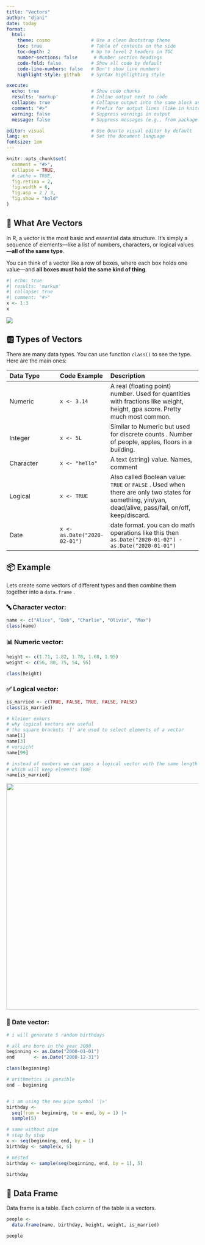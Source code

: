 ```yaml
---
title: "Vectors"
author: "djani"
date: today
format:
  html:
    theme: cosmo               # Use a clean Bootstrap theme
    toc: true                  # Table of contents on the side
    toc-depth: 2               # Up to level 2 headers in TOC
    number-sections: false      # Number section headings
    code-fold: false           # Show all code by default
    code-line-numbers: false   # Don't show line numbers
    highlight-style: github    # Syntax highlighting style

execute:
  echo: true                   # Show code chunks
  results: 'markup'            # Inline output next to code
  collapse: true               # Collapse output into the same block as code
  comment: "#>"                # Prefix for output lines (like in knitr)
  warning: false               # Suppress warnings in output
  message: false               # Suppress messages (e.g., from package loading)

editor: visual                 # Use Quarto visual editor by default
lang: en                       # Set the document language
fontsize: 1em     
---
```


```r
knitr::opts_chunk$set(
  comment = "#>",
  collapse = TRUE,
  # cache = TRUE,
  fig.retina = 2,
  fig.width = 6,
  fig.asp = 2 / 3,
  fig.show = "hold"
)
```

## 🧱 What Are Vectors

In R, a vector is the most basic and essential data structure. It’s simply a sequence of elements—like a list of numbers, characters, or logical values—**all of the same type**.

You can think of a vector like a row of boxes, where each box holds one value—and **all boxes must hold the same kind of thing**.

```r
#| echo: true
#| results: 'markup'
#| collapse: true
#| comment: "#>"
x <- 1:3
x
```

![](images/clipboard-2831182069.png)

## 🆎 Types of Vectors

There are many data types. You can use function `class()` to see the type. Here are the main ones:

| **Data Type** | **Code Example**             | **Description**                                                                                                                                         |
|:------------------|:------------------|:---------------------------------|
| Numeric       | `x <- 3.14`                  | A real (floating point) number. Used for quantities with fractions like weight, height, gpa score. Pretty much most common.                             |
| Integer       | `x <- 5L`                    | Similar to Numeric but used for discrete counts . Number of people, apples, floors in a building.                                                       |
| Character     | `x <- "hello"`               | A text (string) value. Names, comment                                                                                                                   |
| Logical       | `x <- TRUE`                  | Also called Boolean value: `TRUE` or `FALSE` . Used when there are only two states for something, yin/yan, dead/alive, pass/fail, on/off, keep/discard. |
| Date          | `x <- as.Date("2020-02-01")` | date format. you can do math operations like this then `as.Date("2020-01-02") - as.Date("2020-01-01")`                                                  |

## 📦 Example

Lets create some vectors of different types and then combine them together into a `data.frame` .

### 🔤 Character vector:

```r
name <- c("Alice", "Bob", "Charlie", "Olivia", "Max")
class(name)
```

### 📊 Numeric vector:

```r
height <- c(1.71, 1.82, 1.78, 1.68, 1.95)
weight <- c(56, 80, 75, 54, 95)

class(height)
```

### ✅ Logical vector:

```r
is_married <- c(TRUE, FALSE, TRUE, FALSE, FALSE)
class(is_married)

# kleiner exkurs
# why logical vectors are useful
# the square brackets '[' are used to select elements of a vector
name[1]
name[3]
# vorsicht
name[99]

# instead of numbers we can pass a logical vector with the same length
# which will keep elements TRUE
name[is_married]
```

![](images/clipboard-2063416601.png){width="592"}

### 📅 Date vector: 

```r
# i will generate 5 random birthdays 

# all are born in the year 2000
beginning <- as.Date("2000-01-01")
end       <- as.Date("2000-12-31")

class(beginning)

# arithmetics is possible
end - beginning


# i am using the new pipe symbol '|>'
birthday <- 
  seq(from = beginning, to = end, by = 1) |>  
  sample(5)

# same without pipe
# step by step
x <- seq(beginning, end, by = 1)
birthday <- sample(x, 5)

# nested
birthday <- sample(seq(beginning, end, by = 1), 5)

birthday
```

## 🧮 Data Frame

Data frame is a table. Each column of the table is a vectors.

```r
people <- 
  data.frame(name, birthday, height, weight, is_married)

people
```
